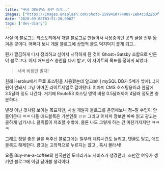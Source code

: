 ```yaml
---
title: "구글 애드센스 승인 이후.."
images: ["https://images.unsplash.com/photo-1599410774889-1eb4c5d22b0f?ixlib=rb-1.2.1&q=80&fm=jpg&crop=entropy&cs=tinysrgb&w=2000&fit=max&ixid=eyJhcHBfaWQiOjExNzczfQ"]
date: "2020-09-08T03:51:20.000Z"
tags: ['dev-diary']
---
```


<TOCInline toc={props.toc} asDisclosure />
사실 이 블로그는 티스토리에서 개발 블로그로 만들어서 사용중이던 곳의 글을 전부 옮겨온 곳이다. 어쩌다 보니 개발 블로그에 상업적 글도 덕지덕지 붙게 되고.. 

뭔가 깔끔하게 다시 정리하고 싶어서 시작하게 된 것이 Ghost+Gatsby 조합으로 만든 이 블로그다. 어제 애드센스 승인을 다시 받고, 이 사이트의 목표를 정하게 되었다.

> 서버 비용만 벌자!
 
원래 Heroku에서 무료 호스팅을 사용했는데 알고보니 mySQL DB가 5메가 밖에(...)지원이 안돼서 그냥 아마존 라이트세일로 갈아탔다. 어차피 CMS 호스팅용이라 한달에 3.5달러 정도 나간다. 거기에 Route53 호스팅 영역 비용 0.5달러까지 4달러 정도면 충분하다.

별것 아닌 것처럼 보이는 목표지만, 사실 개발자 블로그를 운영해보니 정~말 수입이 안들어온다 ㅋㅋ 다들 애드블록은 기본인듯 ㅠㅠ 그리고 어차피 정보만 쏙쏙 읽고 광고는 쿨하게 넘기시니. 클릭률이 저조할 수밖에. 물론 나도 그렇게 하는 건 마찬가지지만 ㅋㅋㅋ 

그래도 정말 좋은 글을 써주신 블로그에는 일부러 체류시간도 늘리고, 댓글도 달고, 애드블록도 해제한다. 광고는 고의적으로 누르지는 않고.. 혹시 몰라서!

요즘 Buy-me-a-coffee의 한국판인 도네리카노 서비스가 생겼던데, 조만간 여유가 생기면 블로그에 이걸 달아볼 생각이다.
